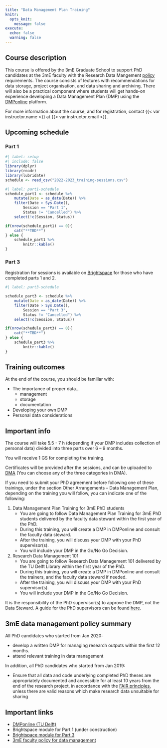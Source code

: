 ```yaml
---
title: "Data Management Plan Training"
knitr:
  opts_knit: 
    message: false
execute: 
  echo: false
  warning: false
---
```


## Course description

This course is offered by the 3mE Graduate School to support PhD candidates at the 3mE faculty with the Research Data Mangement [policy](https://d2k0ddhflgrk1i.cloudfront.net/Library/Themaportalen/RDM/Beleid/2020_3mE_Research_Data_Management_Policy.pdf) requirements. The course consists of lectures with recommendations for data storage, project organisation, and data sharing and archiving. There will also be a practical component where students will get hands-on experience developing a Data Management Plan (DMP) using the [DMPonline](https://dmponline.tudelft.nl) platform.

For more information about the course, and for registration, contact {{< var instructor.name >}} at {{< var instructor.email >}}.

## Upcoming schedule

### Part 1

```r
#| label: setup
#| include: false
library(dplyr)
library(readr)
library(lubridate)
schedule <- read_csv("2022-2023_training-sessions.csv")
```

```r
#| label: part1-schedule
schedule_part1 <- schedule %>%
    mutate(Date = as_date(Date)) %>%
    filter(Date > Sys.Date(),
        Session == "Part 1",
        Status != "Cancelled") %>%
    select(!c(Session, Status))

if(nrow(schedule_part1) == 0){
    cat("**TBD**")
} else {
    schedule_part1 %>%
        knitr::kable()
}
```

### Part 3

Registration for sessions is available on [Brightspace]({{< var brightspace.part3 >}}) for those who have completed parts 1 and 2.

```r
#| label: part3-schedule

schedule_part3 <- schedule %>%
    mutate(Date = as_date(Date)) %>%
    filter(Date > Sys.Date(),
        Session == "Part 3",
        Status != "Cancelled") %>%
    select(!c(Session, Status)) 

if(nrow(schedule_part3) == 0){
    cat("**TBD**")
} else {
    schedule_part3 %>%
        knitr::kable()
}
```

## Training outcomes

At the end of the course, you should be familiar with:

- The importance of proper data...
    + management
    + storage
    + documentation
- Developing your own DMP
- Personal data considerations

## Important info

The course will take 5.5 - 7 h (depending if your DMP includes collection of personal data)
divided into three parts over 6 – 9 months.

You will receive 1 GS for completing the training.

Certificates will be provided after the sessions, and can be uploaded to [DMA](https://dma.tudelft.nl) (You can choose any of the three categories in DMA).

If you need to submit your PhD agreement before following one of these trainings, under the section Other Arrangements – Data Management Plan, depending on the training you will follow, you can indicate one of the following:

1. Data Management Plan Training for 3mE PhD students
    - You are going to follow Data Management Plan Training for 3mE PhD students delivered by the faculty data steward within the first year of the PhD.
    - During this training, you will create a DMP in DMPonline and consult the faculty data steward.
    - After the training, you will discuss your DMP with your PhD supervisor(s).  
    - You will include your DMP in the Go/No Go Decision. 
2. Research Data Management 101
    - You are going to follow Research Data Management 101 delivered by the TU Delft Library within the first year of the PhD. 
    - During this training, you will create a DMP in DMPonline and consult the trainers, and the faculty data steward if needed.
    - After the training, you will discuss your DMP with your PhD supervisor(s).  
    - You will include your DMP in the Go/No Go Decision. 

It is the responsibility of the PhD supervisor(s) to approve the DMP, not the Data Steward.
A guide for the PhD supervisors can be found [here](https://d2k0ddhflgrk1i.cloudfront.net/Library/Themaportalen/RDM/5%20Things%20to%20check%20when%20looking%20at%20Data%20Management%20Plans%20%28DMPs%29%20-%20guidance%20for%20supervisors%20-%20FINAL%20VERSION%20%281%29.pdf).

## 3mE data management policy summary {#policy-summary}

All PhD candidates who started from Jan 2020:

- develop a written DMP for managing research outputs within the first 12 months.
- attend relevant training in data management

In addition, all PhD candidates who started from Jan 2019:

- Ensure that all data and code underlying completed PhD theses are appropriately documented and accessible for at least 10 years from the end of the research project, in accordance with the [FAIR principles](https://www.go-fair.org/fair-principles/), unless there are valid reasons which make research data unsuitable for sharing

## Important links

- [DMPonline (TU Delft)](https://dmponline.tudelft.nl)
- Brightspace module for Part 1 (under construction)
- [Brightspace module for Part 3]({{< var brightspace.part3 >}})
- [3mE faculty policy for data management](https://d2k0ddhflgrk1i.cloudfront.net/Library/Themaportalen/RDM/Beleid/2020_3mE_Research_Data_Management_Policy.pdf)
